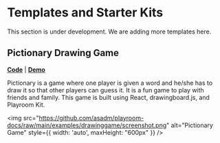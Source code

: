 # Templates and Starter Kits

<Callout emoji="👷🏼‍♀️">
  This section is under development. We are adding more templates here.
</Callout>

## Pictionary Drawing Game
**[Code](https://github.com/asadm/playroom-docs/tree/main/examples/drawinggame)** | **[Demo](https://draw.joinplayroom.com/)**

Pictionary is a game where one player is given a word and he/she has to draw it so that other players can guess it. It is a fun game to play with friends and family. This game is built using React, drawingboard.js, and Playroom Kit.

<img src="https://github.com/asadm/playroom-docs/raw/main/examples/drawinggame/screenshot.png" alt="Pictionary Game" style={{ width: 'auto', maxHeight: "600px" }} />
